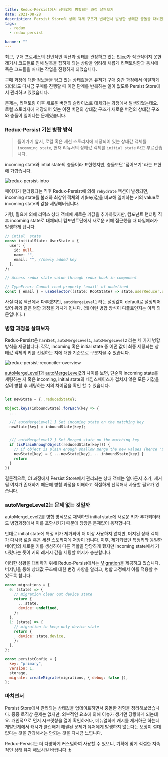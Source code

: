```yaml
---
title: Redux-Persist에서 상태값이 병합되는 과정 살펴보기
date: 2021-08-28
description: Persist Store의 상태 객체 구조가 변하면서 발생한 상태값 충돌을 대비한 경험을 정리합니다.
tags:
  - redux
  - redux persist

banner: ""
---
```


최근, 구매 프로세스의 전반적인 액션과 상태를 관장하고 있는 [Slice](https://redux-toolkit.js.org/api/createslice)가
직관적이지 못한 레거시 코드들로 인해 발목을 잡히게 되는 상황을 염려해
새롭게 리팩토링함과 동시에 죽은 코드들을 처내는 작업을 진행하게 되었습니다.

구매 과정에 대한 정보들을 담고 있는 상태값들은 유저가 구매 중간 과정에서 이탈하게 되더라도 다시금 구매를 진행할 때 이전 단계를 반복하는 일이 없도록
Persist Store에서 관리하고 있었습니다.

문제는, 리팩토링 이후 새로운 버전의 슬라이스로 대체되는 과정에서 발생되었는데요. 로컬 스토리지에 저장되어 있는 이전 버전의 상태값 구조가
새로운 버전의 상태값 구조와 충돌이 일어나는 문제였습니다.

### Redux-Persist 기본 병합 방식

> 들어가기 앞서, 로컬 혹은 세션 스토리지에 저장되어 있는 상태값 객체를 `incomming state`, 현재 리듀서의 상태값 객체를 `initial state` 라고 부르겠습니다.

incoming state와 intial state의 충돌이라 표현했지만,
충돌보단 '덮어쓰기' 라는 표현에 가깝습니다.

![redux-persist-intro](./images/redux-persist-intro.png)

페이지가 랜더링되는 직후 Redux-Persist에 의해 `rehydrate` 액션이 발생되면, incoming state를 불러와
최상위 객체의 키(key)값을 비교해 일치하는 키의 value로 incoming state의 값을 세팅해버립니다.

가령, 필요에 의해 리덕스 상태 객체에 새로운 키값을 추가하였지만, 컴포넌트 랜더링 직후 incoming state로 대체되니
컴포넌트단에서 새로운 키에 접근했을 때 타입에러가 발생하게 됩니다.

```ts
// intial  state
const initialState: UserState = {
  user: {
    id: null,
    name: "",
    email: "", //newly added key
  },
};

// Access redux state value through redux hook in component

// TypeError: Cannot read property 'email' of undefined
const { email } = useSelector((state: RootState) => state.userReducer.user);
```

사실 다음 섹션에서 다루겠지만, `autoMergeLevel1` 라는 설정값이 default로 설정되어 있어
위와 같은 병합 과정을 거치게 됩니다. (왜 이런 병합 방식이 디폴트인지는 아직 의문입니다..)

### 병합 과정을 살펴보자

Redux-Persist은 `hardSet`, `autoMergeLevel1`, `autoMergeLevel2` 라는 세 가지 병합 방식을 제공합니다.
각각, incoming 혹은 initial state 중 어떤 값이 최종 세팅되는 상태값 객체의 키를 선점하는 지에 대한 기준으로 구분지을 수 있습니다.

![redux-persist-reconciler-overview](./images/redux-persist-reconciler-overview.png)

[autoMergeLevel1](https://github.com/rt2zz/redux-persist/blob/master/src/stateReconciler/autoMergeLevel1.js)과
[autoMergeLevel2](https://github.com/rt2zz/redux-persist/blob/master/src/stateReconciler/autoMergeLevel2.js)의 차이를 보면,
단순히 incoming state를 세팅하는 지 혹은 incoming, initial state의 네임스페이스가 겹치지 않은 모든 키값을 살려
병합 후 세팅하는 지의 차이점을 확인 할 수 있습니다.

```js

let newState = {..reducedState};

Object.keys(inboundState).forEach(key => {
  ...

  //[ autoMergeLevel1 ] Set incoming state on the matching key
  newState[key] = inboundState[key];


  //[ autoMergeLevel2 ] Set Merged state on the matching key
  if (isPlainEnoughObject(reducedState[key])) {
    // if object is plain enough shallow merge the new values (hence "Level2")
    newState[key] = { ...newState[key], ...inboundState[key] }
    return
  }
})
```

결론적으로, CI 과정에서 Persist Store에서 관리되는 상태 객체는 얼마든지 추가, 제거될 여지가 존재하기 때문에
병합 과정을 이해하고 적절하게 선택해서 사용할 필요가 있습니다.

### autoMergeLevel2는 문제 없는 것일까

autoMergeLevel2를 병합 방식으로 채택하면 initial state에 새로운 키가 추가되더라도 병합과정에서 이를 포함시키기 때문에
당장은 문제없이 동작합니다.

반대로 initial state에 특정 키가 제거되어 더 이상 사용하지 않지만, 머지된 상태 객체가 다시금 로컬 혹은 세션 스토리지에 저장이 됩니다.
이후, 제거되었던 특정키와 동일한 네이밍의 새로운 키를 생성하여 다른 역할을 담당하게 했지만 incoming state에서
기다렸다는 듯이 키의 레거시 값을 세팅할 여지가 충분합니다.

이러한 상황을 대비하기 위해 Redux-Persist에서는 [Migration](https://github.com/rt2zz/redux-persist#migrations)을 제공하고 있습니다.
버저닝을 통해 상태값 구조에 대한 변경 사항을 알리고, 병합 과정에서 이를 적용할 수 있도록 합니다.

```js
const migrations = {
  0: (state) => {
    // migration clear out device state
    return {
      ...state,
      device: undefined,
    };
  },
  1: (state) => {
    // migration to keep only device state
    return {
      device: state.device,
    };
  },
};

const persistConfig = {
  key: "primary",
  version: 1,
  storage,
  migrate: createMigrate(migrations, { debug: false }),
};
```

### 마치면서

Persist Store에서 관리되는 상태값을 업데이트하면서 충돌한 경험을 정리해보았습니다. 종종 로직상 문제는 없지만,
외부적인 요소에 의해 이슈가 생기면 당황하게 되는데요. 개인적으로 먼저 시크릿창을 열어 확인하거나, 메뉴얼하게 캐시를 제거하곤 하는데
개발단계에서 캐시가 클린해져 해결된 문제가 유저에게 발생하지 않는다는 보장이 절대 없다는 것을 간과해서는 안되는 것을 다시금 느낍니다.

Redux-Persist는 더 다양하게 커스텀하여 사용할 수 있으니, 기획에 맞게 적절한 지속적인 상태 유지 해보시길 바랍니다 :b
